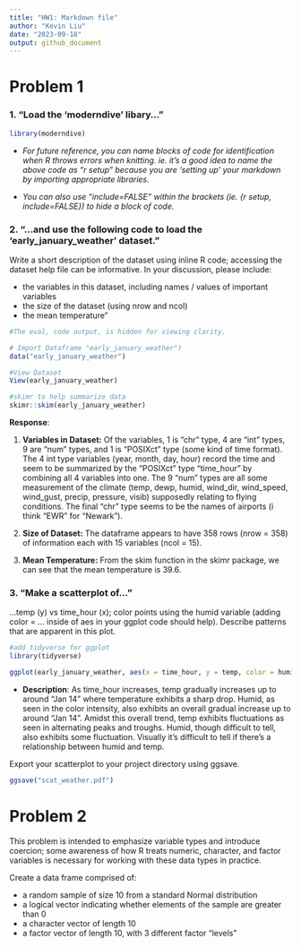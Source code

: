 ```yaml
---
title: "HW1: Markdown file"
author: "Kevin Liu"
date: "2023-09-18"
output: github_document
---
```


# Problem 1

### 1. "Load the 'moderndive' libary..."
```r
library(moderndive)
```

  *   _For future reference, you can name blocks of code for identification when R throws errors when knitting. ie. it's a good idea to name the above code as "r setup" because you are 'setting up' your markdown by importing appropriate libraries._

  *   _You can also use "include=FALSE" within the brackets (ie. {r setup, include=FALSE}) to hide a block of code._

### 2. "...and use the following code to load the 'early_january_weather' dataset." 

Write a short description of the dataset using inline R code; accessing the dataset help file can be informative. In your discussion, please include:

*   the variables in this dataset, including names / values of important variables
*   the size of the dataset (using nrow and ncol)
*   the mean temperature"
```r
#The eval, code output, is hidden for viewing clarity.

# Import Dataframe "early_january_weather")
data("early_january_weather")

#View Dataset
View(early_january_weather)

#skimr to help summarize data
skimr::skim(early_january_weather)

```
__Response__: 

1.  __Variables in Dataset:__
  Of the variables, 1 is "chr" type, 4 are "int" types, 9 are "num" types, and 1 is "POSIXct" type (some kind of time format). The 4 int type variables (year, month, day, hour) record the time and seem to be summarized by the "POSIXct" type "time_hour" by combining all 4 variables into one. The 9 "num" types are all some measurement of the climate (temp, dewp, humid, wind_dir, wind_speed, wind_gust, precip, pressure, visib) supposedly relating to flying conditions. The final "chr" type seems to be the names of airports (i think "EWR" for "Newark").

2.   __Size of Dataset:__
  The dataframe appears to have 358 rows (nrow = 358) of information each with 15 variables (ncol = 15).

3.   __Mean Temperature:__
  From the skim function in the skimr package, we can see that the mean temperature is 39.6.
    
### 3. "Make a scatterplot of..."

...temp (y) vs time_hour (x); color points using the humid variable (adding color = ... inside of aes in your ggplot code should help). Describe patterns that are apparent in this plot.

```r
#add tidyverse for ggplot
library(tidyverse)
```


```r
ggplot(early_january_weather, aes(x = time_hour, y = temp, color = humid)) + geom_point()
```

* __Description__: As time_hour increases, temp gradually increases up to around "Jan 14" where temperature exhibits a sharp drop. Humid, as seen in the color intensity, also exhibits an overall gradual increase up to around "Jan 14". Amidst this overall trend, temp exhibits fluctuations as seen in alternating peaks and troughs. Humid, though difficult to tell, also exhibits some fluctuation. Visually it's difficult to tell if there's a relationship between humid and temp. 

Export your scatterplot to your project directory using ggsave.

```r
ggsave("scat_weather.pdf")
```


# Problem 2

This problem is intended to emphasize variable types and introduce coercion; some awareness of how R treats numeric, character, and factor variables is necessary for working with these data types in practice.

Create a data frame comprised of:

*   a random sample of size 10 from a standard Normal distribution
*   a logical vector indicating whether elements of the sample are greater than 0
*   a character vector of length 10
*   a factor vector of length 10, with 3 different factor “levels”
